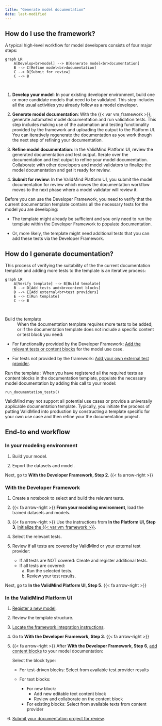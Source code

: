 ```yaml
---
title: "Generate model documentation"
date: last-modified
---
```


## How do I use the framework?

A typical high-level workflow for model developers consists of four major steps:

```mermaid
graph LR
    A[Develop<br>model] --> B[Generate model<br>documentation]
    B --> C[Refine model<br>documentation]
    C --> D[Submit for review]
    C --> B
```
<br> 

1. **Develop your model**: In your existing developer environment, build one or more candidate models that need to be validated. This step includes all the usual activities you already follow as a model developer. 

2. **Generate model documentation**: With the {{< var vm_framework >}}, generate automated model documentation and run validation tests. This step includes making use of the automation and testing functionality provided by the framework and uploading the output to the Platform UI. You can iteratively regenerate the documentation as you work though the next step of refining your documentation.

3. **Refine model documentation**: In the ValidMind Platform UI, review the generated documentation and test output. Iterate over the documentation and test output to refine your model documentation. Collaborate with other developers and model validators to finalize the model documentation and get it ready for review. 

4. **Submit for review**: In the ValidMind Platform UI, you submit the model documentation for review which moves the documentation workflow moves to the next phase where a model validator will review it.

Before you can use the Developer Framework, you need to verify that the current documentation template contains all the necessary tests for the model you are developing: 

- The template might already be sufficient and you only need to run the template within the Developer Framework to populate documentation. 

- Or, more likely, the template might need additional tests that you can add these tests via the Developer Framework. 

## How do I generate documentation?

This process of verifying the suitability of the the current documentation template and adding more tests to the template is an iterative process:

```mermaid
graph LR
    A[Verify template] --> B[Build template]
    B --> D[Add tests and<br>content blocks]
    D --> E[Add external<br>test providers]
    E --> C[Run template]
    C --> B

```
<br>

Build the template
: When the documentation template requires more tests to be added, or if the documentation template does not include a specific content or test block you need: 
   
   - For functionality provided by the Developer Framework: [Add the relevant tests or content blocks](work-with-content-blocks.qmd) for the model use case. 
    
   - For tests not provided by the framework: [Add your own external test provider](../notebooks/code_samples/custom_tests/integrate_external_test_providers.ipynb).


Run the template
: When you have registered all the required tests as content blocks in the documentation template, populate the necessary model documentation by adding this call to your model:
   
   ```
   run_documentation_tests()
   ```


::: {.callout-important appearance="minimal"}
ValidMind may not support all potential use cases or provide a universally applicable documentation template. Typically, you initiate the process of putting ValidMind into production by constructing a template specific for your own use case and then refine your the documentation project.
:::

## End-to end workflow

### In your modeling environment

1. Build your model.

2. Export the datasets and model.

Next, go to **With the Developer Framework, Step 2**.  {{< fa arrow-right >}}

### With the Developer Framework

1. Create a notebook to select and build the relevant tests.

2. {{< fa arrow-right >}} **From your modeling environment**, load the trained datasets and models.

3. {{< fa arrow-right >}} Use the instructions from **In the Platform UI, Step 3**, [initialize the {{< var vm_framework >}}](install-and-initialize-developer-framework.qmd).

4. Select the relevant tests.

5. Review if all tests are covered by ValidMind or your external test provider:
    
   - If all tests are NOT covered: Create and register additional tests.
   - If all tests are covered: 
      a. Run the selected tests.
      b. Review your test results. 

Next, go to **In the ValidMind Platform UI, Step 5**.  {{< fa arrow-right >}} 

### In the ValidMind Platform UI

1. [Register a new model](register-models-in-model-inventory.qmd).

2. Review the template structure.

3. [Locate the framework integration instructions](install-and-initialize-developer-framework.qmd#locate-the-framework-integration-instructions). 
   
4.  Go to **With the Developer Framework, Step 3**. {{< fa arrow-right >}}

5. {{< fa arrow-right >}} After **With the Developer Framework, Step 6**, [add content blocks](work-with-content-blocks.qmd) to your model documentation: 
   
   Select the block type:
   
      - For test-driven blocks: Select from available test provider results
      - For text blocks: 
         
         - For new block:
            - Add new editable text content block
            - Review and collaborate on the content block
         - For existing blocks: Select from available texts from content provider

6. [Submit your documentation project for review](submit-for-approval.qmd).
